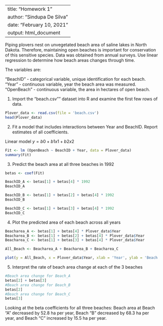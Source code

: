 
---
title: "Homework 1"
author: "Sindupa De Silva"
date: "February 10, 2021"
output: html_document
---
  
  Piping plovers nest on unvegetated beach area of saline lakes in North Dakota. Therefore, maintaining open beaches is important for conservation of this sensitive species. Data was obtained from annual surveys. Use linear regression to determine how beach areas changes through time. 

The variables are:
  
"BeachID" - categorical variable, unique identification for each beach.
"Year" - continuous variable, year the beach area was measured.
"OpenBeach" - continuous variable, the area in hectares of open beach.


1. Import the "beach.csv"" dataset into R and examine the first few rows of data.


```r

Plover_data <- read.csv(file = 'beach.csv')
head(Plover_data)

```

2. Fit a model that includes interactions between Year and BeachID. Report estimates of all coefficients.

Linear model $y = b0 + b1x1 + b2x2$
  
```r

Fit <- lm (OpenBeach ~ BeachID + Year, data = Plover_data)
summary(Fit)

```


3. Predict the beach area at all three beaches in 1992

```r

betas <- coef(Fit)

BeachID_A <- betas[1] + betas[4] * 1992
BeachID_A

BeachID_B <- betas[1] + betas[2] + betas[4] * 1992
BeachID_B

BeachID_C <- betas[1] + betas[3] + betas[4] * 1992
BeachID_C


```

4. Plot the predicted area of each beach across all years

```r

Beacharea_A <- betas[1] + betas[4] * Plover_data$Year
Beacharea_B <- betas[1] + betas[2] + betas[4] * Plover_data$Year
Beacharea_C <- betas[1] + betas[3] + betas[4] * Plover_data$Year

All_Beach <- Beacharea_A + Beacharea_B + Beacharea_C

plot(y = All_Beach, x = Plover_data$Year, xlab = 'Year', ylab = 'Beach area', type = 'b')

```

5. Interpret the rate of beach area change at each of the 3 beaches

```r
#Beach area change for Beach_A
betas[2] + betas[3]
#Beach area change for Beach_B
betas[2]
#Beach area change for Beach_C
betas[3]

```


Looking at the beta coefficients for all three beaches: 
Beach area at Beach "A" decreased by 52.8 ha per year, Beach "B" decreased by 68.3 ha per year, and Beach "C" increased by 15.5 ha per year.

